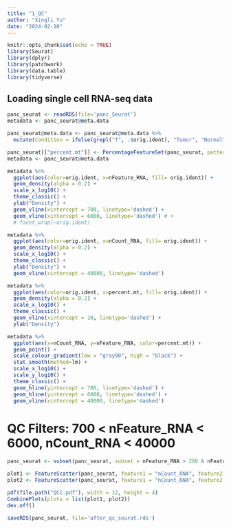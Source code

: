 ```yaml
---
title: "1_QC"
author: "Xingli Yu"
date: "2024-02-10"
---
```


```r
knitr::opts_chunk$set(echo = TRUE)
library(Seurat)
library(dplyr)
library(patchwork)
library(data.table)
library(tidyverse)
```

## Loading single cell RNA-seq data  
```r
panc_seurat <- readRDS(file='panc_Seurat')
metadata <- panc_seurat@meta.data
```

```r
panc_seurat@meta.data <- panc_seurat@meta.data %>%
  mutate(Condition = ifelse(grepl("T", .$orig.ident), "Tumor", "Normal")) 

panc_seurat[["percent.mt"]] <- PercentageFeatureSet(panc_seurat, pattern = "^MT-")
metadata <- panc_seurat@meta.data
```

```r
metadata %>%
  ggplot(aes(color=orig.ident, x=nFeature_RNA, fill= orig.ident)) +
  geom_density(alpha = 0.2) +
  scale_x_log10() +
  theme_classic() +
  ylab("Density") +
  geom_vline(xintercept = 700, linetype='dashed') +
  geom_vline(xintercept = 6000, linetype='dashed') # +
  # facet_wrap(~orig.ident)

```

```r
metadata %>%
  ggplot(aes(color=orig.ident, x=nCount_RNA, fill= orig.ident)) +
  geom_density(alpha = 0.2) +
  scale_x_log10() +
  theme_classic() +
  ylab("Density") +
  geom_vline(xintercept = 40000, linetype='dashed')

```

```r
metadata %>%
  ggplot(aes(color=orig.ident, x=percent.mt, fill= orig.ident)) +
  geom_density(alpha = 0.2) +
  scale_x_log10() +
  theme_classic() +
  geom_vline(xintercept = 10, linetype='dashed') +
  ylab("Density")

```

```r
metadata %>%
  ggplot(aes(x=nCount_RNA, y=nFeature_RNA, color=percent.mt)) +
  geom_point() +
  scale_colour_gradient(low = "gray90", high = "black") +
  stat_smooth(method=lm) +
  scale_x_log10() +
  scale_y_log10() +
  theme_classic() +
  geom_hline(yintercept = 700, linetype='dashed') +
  geom_hline(yintercept = 6000, linetype='dashed') +
  geom_vline(xintercept = 40000, linetype='dashed') 

```

# QC Filters: 700 < nFeature_RNA < 6000,  nCount_RNA < 40000
```r
panc_seurat <- subset(panc_seurat, subset = nFeature_RNA > 200 & nFeature_RNA < 6000 & nCount_RNA < 40000)
```

```r
plot1 <- FeatureScatter(panc_seurat, feature1 = "nCount_RNA", feature2 = "percent.mt")
plot2 <- FeatureScatter(panc_seurat, feature1 = "nCount_RNA", feature2 = "nFeature_RNA")

pdf(file.path("QCC.pdf"), width = 12, height = 4)
CombinePlots(plots = list(plot1, plot2))
dev.off()
```

```r
saveRDS(panc_seurat, file='after_qc_seurat.rds')
```

